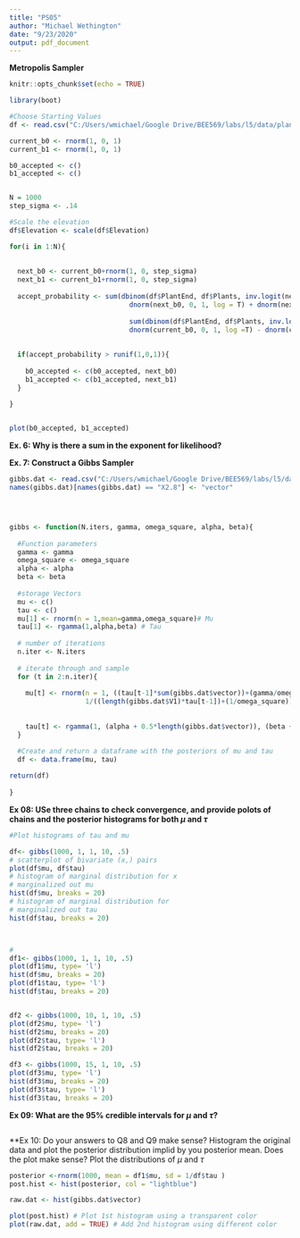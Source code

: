 ---
title: "PS05"
author: "Michael Wethington"
date: "9/23/2020"
output: pdf_document
---

**Metropolis Sampler**

```{r setup, include=FALSE}
knitr::opts_chunk$set(echo = TRUE)

library(boot)

#Choose Starting Values
df <- read.csv("C:/Users/wmichael/Google Drive/BEE569/labs/l5/data/plants.csv")

current_b0 <- rnorm(1, 0, 1)
current_b1 <- rnorm(1, 0, 1)

b0_accepted <- c()
b1_accepted <- c()


N = 1000
step_sigma <- .14

#Scale the elevation 
df$Elevation <- scale(df$Elevation)

for(i in 1:N){
  
  
  next_b0 <- current_b0+rnorm(1, 0, step_sigma)
  next_b1 <- current_b1+rnorm(1, 0, step_sigma)
  
  accept_probability <- sum(dbinom(df$PlantEnd, df$Plants, inv.logit(next_b0 + next_b1 * df$Elevation), log = T)) +
                              dnorm(next_b0, 0, 1, log = T) + dnorm(next_b1, 0, 1, log=T) -
                              
                              sum(dbinom(df$PlantEnd, df$Plants, inv.logit(current_b0 + current_b1 * df$Elevation), log = T)) -
                              dnorm(current_b0, 0, 1, log =T) - dnorm(current_b1, 0,1,log=T)
  
  
  if(accept_probability > runif(1,0,1)){
    
    b0_accepted <- c(b0_accepted, next_b0)
    b1_accepted <- c(b1_accepted, next_b1)
  }
  
}


plot(b0_accepted, b1_accepted)

```

**Ex. 6: Why is there a sum in the exponent for likelihood?** 



**Ex. 7: Construct a Gibbs Sampler**

```{r}


gibbs.dat <- read.csv("C:/Users/wmichael/Google Drive/BEE569/labs/l5/data/gibbs.csv")
names(gibbs.dat)[names(gibbs.dat) == "X2.8"] <- "vector"




gibbs <- function(N.iters, gamma, omega_square, alpha, beta){
  
  #Function parameters
  gamma <- gamma
  omega_square <- omega_square
  alpha <- alpha
  beta <- beta
  
  #storage Vectors 
  mu <- c()
  tau <- c()
  mu[1] <- rnorm(n = 1,mean=gamma,omega_square)# Mu
  tau[1] <- rgamma(1,alpha,beta) # Tau
  
  # number of iterations
  n.iter <- N.iters
  
  # iterate through and sample
  for (t in 2:n.iter){
    
    mu[t] <- rnorm(n = 1, ((tau[t-1]*sum(gibbs.dat$vector))+(gamma/omega_square))/(length(gibbs.dat$vector)*tau[t-1]+(1/omega_square)), 
                   1/((length(gibbs.dat$V1)*tau[t-1])+(1/omega_square))) # update  dependent on x[t-1]
    
    
    tau[t] <- rgamma(1, (alpha + 0.5*length(gibbs.dat$vector)), (beta + 0.5*(sum(((gibbs.dat$vector-mu[t])^2))))) 
  }

  #Create and return a dataframe with the posteriors of mu and tau
  df <- data.frame(mu, tau)
  
return(df)
  
}


```

**Ex 08: USe three chains to check convergence, and provide polots of chains and the posterior histograms for both $\mu$ and $\tau$ **

```{r}

#Plot histograms of tau and mu

df<- gibbs(1000, 1, 1, 10, .5)
# scatterplot of bivariate (x,) pairs
plot(df$mu, df$tau)
# histogram of marginal distribution for x
# marginalized out mu
hist(df$mu, breaks = 20)
# histogram of marginal distribution for 
# marginalized out tau
hist(df$tau, breaks = 20)



#
df1<- gibbs(1000, 1, 1, 10, .5)
plot(df1$mu, type= 'l')
hist(df$mu, breaks = 20)
plot(df1$tau, type= 'l')
hist(df$tau, breaks = 20)


df2 <- gibbs(1000, 10, 1, 10, .5)
plot(df2$mu, type= 'l')
hist(df2$mu, breaks = 20)
plot(df2$tau, type= 'l')
hist(df2$tau, breaks = 20)

df3 <- gibbs(1000, 15, 1, 10, .5)
plot(df3$mu, type= 'l')
hist(df3$mu, breaks = 20)
plot(df3$tau, type= 'l')
hist(df3$tau, breaks = 20)
```





**Ex 09: What are the 95% credible intervals for $\mu$ and $\tau$?**

```{r}

```


**Ex 10: Do your answers to Q8 and Q9 make sense? Histogram the original data and plot the posterior distribution implid by you posterior mean. Does the plot make sense? Plot the distributions of $\mu$ and $\tau$

```{r}
posterior <-rnorm(1000, mean = df1$mu, sd = 1/df$tau )
post.hist <- hist(posterior, col = "lightblue")

raw.dat <- hist(gibbs.dat$vector)

plot(post.hist) # Plot 1st histogram using a transparent color
plot(raw.dat, add = TRUE) # Add 2nd histogram using different color
```

